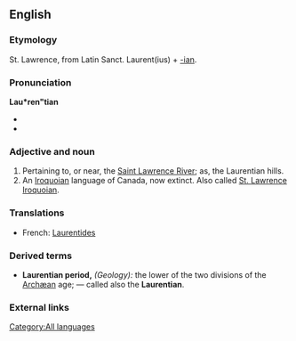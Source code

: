 ==English==
{{wikipedia}}
===Etymology===
St. Lawrence, from Latin Sanct. Laurent(ius) + [[-ian]].

===Pronunciation===
'''Lau*ren"tian'''
*{{IPA|//}}
*{{SAMPA|//}}

===Adjective and noun===
{{en-proper noun}}
#Pertaining to, or near, the [[Saint Lawrence River]]; as, the Laurentian hills. 
#An [[Iroquoian]] language of Canada, now extinct. Also called [[St. Lawrence Iroquoian]].

===Translations===
*French: [[Laurentides]]

===Derived terms===
*'''Laurentian period,''' ''(Geology):'' the lower of the two divisions of the [[Archæan]] age; &mdash; called also the '''Laurentian'''.

===External links===
{{ethnologue|code=lre}}

[[Category:All languages]]